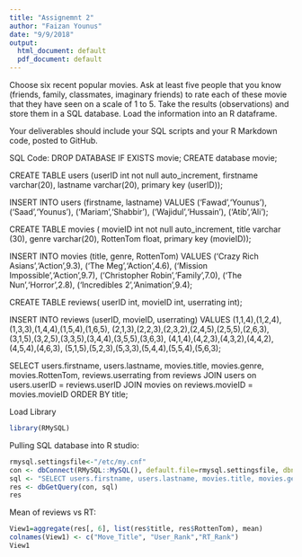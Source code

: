 ```yaml
---
title: "Assignemnt 2"
author: "Faizan Younus"
date: "9/9/2018"
output:
  html_document: default
  pdf_document: default
---
```



Choose six recent popular movies.  Ask at least five people that you know (friends, family, classmates, imaginary friends) to rate each of these movie that they have seen on a scale of 1 to 5.  Take the results (observations) and store them in a SQL database.  Load the information into an R dataframe.

Your deliverables should include your SQL scripts and your R Markdown code, posted to GitHub.



SQL Code:
DROP DATABASE IF EXISTS movie;
CREATE database movie;


CREATE TABLE users (userID int not null auto_increment, 
firstname varchar(20),
lastname varchar(20),
primary key (userID));


INSERT INTO users (firstname, lastname) VALUES
('Fawad','Younus'),
('Saad','Younus'),
('Mariam','Shabbir'),
('Wajidul','Hussain'),
('Atib','Ali');

CREATE TABLE movies (
movieID int not null auto_increment,
title varchar (30),
genre varchar(20),
RottenTom float,
primary key (movieID));


INSERT INTO movies (title, genre, RottenTom) VALUES
('Crazy Rich Asians','Action',9.3),
('The Meg','Action',4.6),
('Mission Impossible','Action',9.7),
('Christopher Robin','Family',7.0),
('The Nun','Horror',2.8),
('Incredibles 2','Animation',9.4);

 
CREATE TABLE reviews(
userID int,
movieID int,
userrating int);

INSERT INTO reviews (userID, movieID, userrating) VALUES
(1,1,4),(1,2,4),(1,3,3),(1,4,4),(1,5,4),(1,6,5),
(2,1,3),(2,2,3),(2,3,2),(2,4,5),(2,5,5),(2,6,3),
(3,1,5),(3,2,5),(3,3,5),(3,4,4),(3,5,5),(3,6,3),
(4,1,4),(4,2,3),(4,3,2),(4,4,2),(4,5,4),(4,6,3),
(5,1,5),(5,2,3),(5,3,3),(5,4,4),(5,5,4),(5,6,3);

SELECT users.firstname, users.lastname, movies.title, movies.genre, movies.RottenTom, reviews.userrating from reviews
JOIN users on users.userID = reviews.userID
JOIN movies on reviews.movieID = movies.movieID
ORDER BY title;




Load Library
```r
library(RMySQL)
```


Pulling SQL database into R studio:
```r
rmysql.settingsfile<-"/etc/my.cnf"
con <- dbConnect(RMySQL::MySQL(), default.file=rmysql.settingsfile, dbname = "sys", username='root', password='Veloster76')
sql <- "SELECT users.firstname, users.lastname, movies.title, movies.genre, movies.RottenTom, reviews.userrating from reviews JOIN users on users.userID = reviews.userID JOIN movies on reviews.movieID = movies.movieID ORDER BY title;"
res <- dbGetQuery(con, sql)
res
```


Mean of reviews vs RT:
```r
View1=aggregate(res[, 6], list(res$title, res$RottenTom), mean)
colnames(View1) <- c("Move_Title", "User_Rank","RT_Rank")
View1
```

